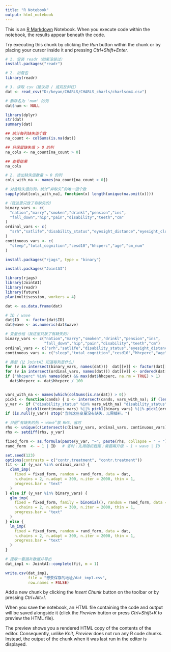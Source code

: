 ---
title: "R Notebook"
output: html_notebook
---

This is an [R Markdown](http://rmarkdown.rstudio.com) Notebook. When you execute code within the notebook, the results appear beneath the code. 

Try executing this chunk by clicking the *Run* button within the chunk or by placing your cursor inside it and pressing *Ctrl+Shift+Enter*. 

```{r}
# 1. 安装 readr（如果没装过）
install.packages("readr")

# 2. 加载包
library(readr)

# 3. 读取 csv（建议用 / 或双反斜杠）
dat <- read_csv("D:/keyan/CHARLS/CHARLS_charls/charlscm4.csv")

```
```{r}
# 删除名为 'num' 的列
dat$num <- NULL
```

```{r}
library(dplyr)
str(dat)
summary(dat)
```

```{r}
## 统计每列缺失值个数
na_count <- colSums(is.na(dat))

## 只保留缺失值 > 0 的列
na_cols <- na_count[na_count > 0]

## 查看结果
na_cols

```
```{r}
# 2. 选出缺失值数量 > 0 的列
cols_with_na <- names(na_count[na_count > 0])

# 对含缺失值的列，统计“非缺失”的唯一值个数
sapply(dat[cols_with_na], function(x) length(unique(na.omit(x))))

```

```{r}
#（我这里只放了有缺失的）
binary_vars <- c(
  "nation","marry","smoken","drinkl","pension","ins",
  "fall_down","hip","pain","disability","teeth","cm"
)
ordinal_vars <- c(
  "srh","satlife","disability_status","eyesight_distance","eyesight_close","hear","edu"
)
continuous_vars <- c(
  "sleep","total_cognition","cesd10","hhcperc","age","cm_num"
)
```

```{r}
install.packages("rjags", type = "binary")
```

```{r}
install.packages("JointAI")
```


```{r}

library(rjags)
library(JointAI)
library(readr)
library(future)
plan(multisession, workers = 4)

dat <- as.data.frame(dat)

# ID / wave
dat$ID   <- factor(dat$ID)
dat$wave <- as.numeric(dat$wave)

# 变量分组（我这里只放了有缺失的）
binary_vars <- c("nation","marry","smoken","drinkl","pension","ins",
                 "fall_down","hip","pain","disability","teeth","cm")
ordinal_vars <- c("srh","satlife","disability_status","eyesight_distance","eyesight_close","hear","edu")
continuous_vars <- c("sleep","total_cognition","cesd10","hhcperc","age","cm_num")

# 类型（让 JointAI 知道每列是什么）
for (v in intersect(binary_vars, names(dat)))  dat[[v]] <- factor(dat[[v]])
for (v in intersect(ordinal_vars, names(dat))) dat[[v]] <- ordered(dat[[v]])
if ("hhcperc" %in% names(dat) && max(dat$hhcperc, na.rm = TRUE) > 1)
  dat$hhcperc <- dat$hhcperc / 100


vars_with_na <- names(which(colSums(is.na(dat)) > 0))
pick1 <- function(cands) { x <- intersect(cands, vars_with_na); if (length(x)) x[1] else NULL }
y_var <- if ("disability_status" %in% vars_with_na) "disability_status" else
         (pick1(continuous_vars) %||% pick1(binary_vars) %||% pick1(ordinal_vars))
if (is.null(y_var)) stop("当前这些变量没有缺失，无需插补。")

# 只把“有缺失的列 + wave”放 RHS，省时 
rhs <- unique(c(intersect(c(binary_vars, ordinal_vars, continuous_vars), vars_with_na), "wave"))
rhs <- setdiff(rhs, y_var)

fixed_form <- as.formula(paste(y_var, "~", paste(rhs, collapse = " + ")))
rand_form  <- ~ 1 | ID   # 省时：先用随机截距；需要再升级 ~ 1 + wave | ID

set.seed(123)
options(contrasts = c("contr.treatment", "contr.treatment"))
fit <- if (y_var %in% ordinal_vars) {
  clmm_imp(
    fixed = fixed_form, random = rand_form, data = dat,
    n.chains = 2, n.adapt = 300, n.iter = 2000, thin = 1,
    progress.bar = "text"
  )
} else if (y_var %in% binary_vars) {
  glm_imp(
    fixed = fixed_form, family = binomial(), random = rand_form, data = dat,
    n.chains = 2, n.adapt = 300, n.iter = 2000, thin = 1,
    progress.bar = "text"
  )
} else {
  lm_imp(
    fixed = fixed_form, random = rand_form, data = dat,
    n.chains = 2, n.adapt = 300, n.iter = 2000, thin = 1,
    progress.bar = "text"
  )
}

# 提取一套插补数据并导出
dat_imp1 <- JointAI::complete(fit, m = 1)

```
```{r}
write.csv(dat_imp1,
          file = "想要保存的地址/dat_imp1.csv",
          row.names = FALSE)
```


Add a new chunk by clicking the *Insert Chunk* button on the toolbar or by pressing *Ctrl+Alt+I*.

When you save the notebook, an HTML file containing the code and output will be saved alongside it (click the *Preview* button or press *Ctrl+Shift+K* to preview the HTML file).

The preview shows you a rendered HTML copy of the contents of the editor. Consequently, unlike *Knit*, *Preview* does not run any R code chunks. Instead, the output of the chunk when it was last run in the editor is displayed.